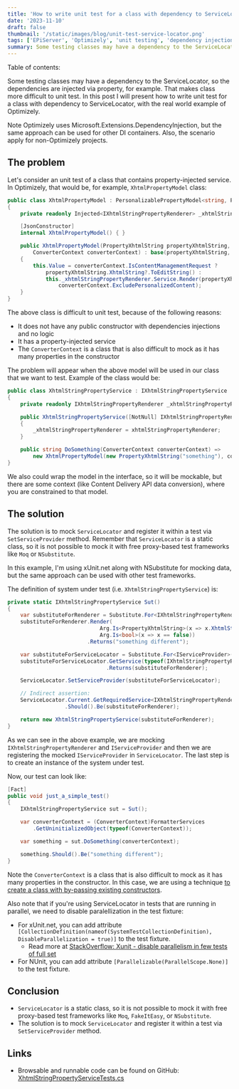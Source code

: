 ```yaml
---
title: 'How to write unit test for a class with dependency to ServiceLocator (with example of Optimizely)?'
date: '2023-11-10'
draft: false
thumbnail: '/static/images/blog/unit-test-service-locator.png'
tags: ['EPiServer', 'Optimizely', 'unit testing', 'dependency injection']
summary: Some testing classes may have a dependency to the ServiceLocator, so the dependencies are injected via property, for example. That makes class more difficult to unit test. In this post I will present how to write unit test for a class with dependency to ServiceLocator, with the real world example of Optimizely.
---
```


Table of contents:

<TOCInline toc={props.toc} exclude="Introduction" />

Some testing classes may have a dependency to the ServiceLocator, so the dependencies are injected via property, for example. That makes class more difficult to unit test. In this post I will present how to write unit test for a class with dependency to ServiceLocator, with the real world example of Optimizely.

Note Optimizely uses Microsoft.Extensions.DependencyInjection, but the same approach can be used for other DI containers. Also, the scenario apply for non-Optimizely projects.

## The problem

Let's consider an unit test of a class that contains property-injected service. In Optimizely, that would be, for example, `XhtmlPropertyModel` class:

```csharp
public class XhtmlPropertyModel : PersonalizablePropertyModel<string, PropertyXhtmlString>
{
    private readonly Injected<IXhtmlStringPropertyRenderer> _xhtmlStringPropertyRenderer;

    [JsonConstructor]
    internal XhtmlPropertyModel() { }

    public XhtmlPropertyModel(PropertyXhtmlString propertyXhtmlString,
        ConverterContext converterContext) : base(propertyXhtmlString, converterContext)
    {
        this.Value = converterContext.IsContentManagementRequest ?
            propertyXhtmlString.XhtmlString?.ToEditString() :
            this._xhtmlStringPropertyRenderer.Service.Render(propertyXhtmlString,
                converterContext.ExcludePersonalizedContent);
    }
}
```

The above class is difficult to unit test, because of the following reasons:

- It does not have any public constructor with dependencies injections and no logic
- It has a property-injected service
- The `ConverterContext` is a class that is also difficult to mock as it has many properties in the constructor

The problem will appear when the above model will be used in our class that we want to test. Example of the class would be:

```csharp
public class XhtmlStringPropertyService : IXhtmlStringPropertyService
{
    private readonly IXhtmlStringPropertyRenderer _xhtmlStringPropertyRenderer;

    public XhtmlStringPropertyService([NotNull] IXhtmlStringPropertyRenderer xhtmlStringPropertyRenderer)
    {
        _xhtmlStringPropertyRenderer = xhtmlStringPropertyRenderer;
    }

    public string DoSomething(ConverterContext converterContext) =>
        new XhtmlPropertyModel(new PropertyXhtmlString("something"), converterContext)?.Value;
}
```

We also could wrap the model in the interface, so it will be mockable, but there are some context (like Content Delivery API data conversion), where you are constrained to that model.

## The solution

The solution is to mock `ServiceLocator` and register it within a test via `SetServiceProvider` method. Remember that `ServiceLocator` is a static class, so it is not possible to mock it with free proxy-based test frameworks like `Moq` or `NSubstitute`.

In this example, I'm using xUnit.net along with NSubstitute for mocking data, but the same approach can be used with other test frameworks.

The definition of system under test (i.e. `XhtmlStringPropertyService`) is:

```csharp
private static IXhtmlStringPropertyService Sut()
{
    var substituteForRenderer = Substitute.For<IXhtmlStringPropertyRenderer>();
    substituteForRenderer.Render(
                             Arg.Is<PropertyXhtmlString>(x => x.XhtmlString.ToString() == "something"),
                             Arg.Is<bool>(x => x == false))
                         .Returns("something different");

    var substituteForServiceLocator = Substitute.For<IServiceProvider>();
    substituteForServiceLocator.GetService(typeof(IXhtmlStringPropertyRenderer))
                               .Returns(substituteForRenderer);

    ServiceLocator.SetServiceProvider(substituteForServiceLocator);

    // Indirect assertion:
    ServiceLocator.Current.GetRequiredService<IXhtmlStringPropertyRenderer>()
                  .Should().Be(substituteForRenderer);

    return new XhtmlStringPropertyService(substituteForRenderer);
}
```

As we can see in the above example, we are mocking `IXhtmlStringPropertyRenderer` and `IServiceProvider` and then we are registering the mocked `IServiceProvider` in `ServiceLocator`. The last step is to create an instance of the system under test.

Now, our test can look like:

```csharp
[Fact]
public void just_a_simple_test()
{
    IXhtmlStringPropertyService sut = Sut();

    var converterContext = (ConverterContext)FormatterServices
        .GetUninitializedObject(typeof(ConverterContext));

    var something = sut.DoSomething(converterContext);

    something.Should().Be("something different");
}
```

Note the `ConverterContext` is a class that is also difficult to mock as it has many properties in the constructor. In this case, we are using a technique [to create a class with by-passing existing constructors](create-unmockable-ctor).

Also note that if you're using ServiceLocator in tests that are running in parallel, we need to disable paralellization in the test fixture:

* For xUnit.net, you can add attribute `[CollectionDefinition(nameof(SystemTestCollectionDefinition), DisableParallelization = true)]` to the test fixture.
    * Read more at [StackOverflow: Xunit - disable parallelism in few tests of full set](https://stackoverflow.com/a/66035941/297823)
* For NUnit, you can add attribute `[Parallelizable(ParallelScope.None)]` to the test fixture.

## Conclusion

* `ServiceLocator` is a static class, so it is not possible to mock it with free proxy-based test frameworks like `Moq`, `FakeItEasy`, or `NSubstitute`.
* The solution is to mock `ServiceLocator` and register it within a test via `SetServiceProvider` method.

## Links

* Browsable and runnable code can be found on GitHub: [XhtmlStringPropertyServiceTests.cs](https://github.com/dariusz-wozniak/OptimizelyFoundation/blob/main/tests/Foundation.Tests.Unit/BlogRelatedCode/XhtmlStringPropertyServiceTests.cs)